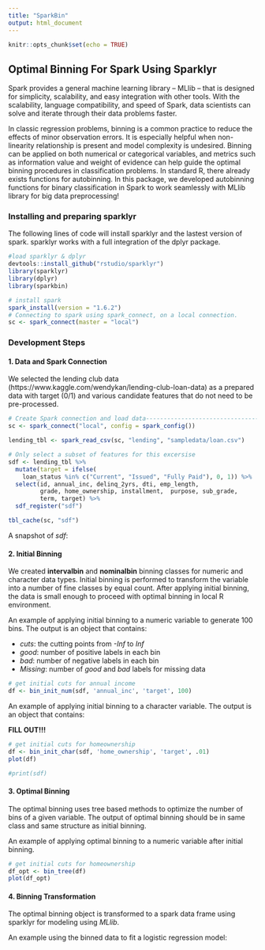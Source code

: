 ```yaml
---
title: "SparkBin"
output: html_document
---
```


```r
knitr::opts_chunk$set(echo = TRUE)
```

## Optimal Binning For Spark Using Sparklyr

Spark provides a general machine learning library -- MLlib -- that is designed for simplicity, scalability, and easy integration with other tools. With the scalability, language compatibility, and speed of Spark, data scientists can solve and iterate through their data problems faster. 

In classic regression problems, binning is a common practice to reduce the effects of minor observation errors. It is especially helpful when non-linearity relationship is present and model complexity is undesired. Binning can be applied on both numerical or categorical variables, and metrics such as information value and weight of evidence can help guide the optimal binning procedures in classification problems. In standard R, there already exists functions for autobinning. In this package, we developed autobinning functions for binary classification in Spark to work seamlessly with MLlib library for big data preprocessing!



### Installing and preparing sparklyr

The following lines of code will install sparklyr and the lastest version of spark. sparklyr works with a full integration of the dplyr package.

```r
#load sparklyr & dplyr
devtools::install_github("rstudio/sparklyr")
library(sparklyr)
library(dplyr)
library(sparkbin)

# install spark
spark_install(version = "1.6.2")
# Connecting to spark using spark_connect, on a local connection. 
sc <- spark_connect(master = "local")
```


### Development Steps

#### 1. Data and Spark Connection

We selected the lending club data (https://www.kaggle.com/wendykan/lending-club-loan-data) as a prepared data with target (0/1) and various candidate features that do not need to be pre-processed. 

```r
# Create Spark connection and load data----------------------------------------
sc <- spark_connect("local", config = spark_config())

lending_tbl <- spark_read_csv(sc, "lending", "sampledata/loan.csv")

# Only select a subset of features for this excersise
sdf <- lending_tbl %>%
  mutate(target = ifelse(
    loan_status %in% c("Current", "Issued", "Fully Paid"), 0, 1)) %>%
  select(id, annual_inc, delinq_2yrs, dti, emp_length,
         grade, home_ownership, installment,  purpose, sub_grade,
         term, target) %>%
  sdf_register("sdf")

tbl_cache(sc, "sdf")
```

A snapshot of *sdf*:


#### 2. Initial Binning
We created **intervalbin** and **nominalbin** binning classes for numeric and character data types. Initial binning is performed to transform the variable into a number of fine classes by equal count. After applying initial binning, the data is small enough to proceed with optimal binning in local R environment. 

An example of applying initial binning to a numeric variable to generate 100 bins. The output is an object that contains:

- *cuts*: the cutting points from *-Inf* to *Inf*
- *good*: number of positive labels in each bin
- *bad*: number of negative labels in each bin
- *_Missing_*: number of *good* and *bad* labels for missing data

```r
# get initial cuts for annual income
df <- bin_init_num(sdf, 'annual_inc', 'target', 100)
```


An example of applying initial binning to a character variable. The output is an object that contains:

**FILL OUT!!!**

```r
# get initial cuts for homeownership
df <- bin_init_char(sdf, 'home_ownership', 'target', .01)
plot(df)
```

```r
#print(sdf)
```


#### 3. Optimal Binning
The optimal binning uses tree based methods to optimize the number of bins of a given variable. The output of optimal binning should be in same class and same structure as initial binning.

An example of applying optimal binning to a numeric variable after initial binning. 

```r
# get initial cuts for homeownership
df_opt <- bin_tree(df)
plot(df_opt)
```


#### 4. Binning Transformation 
The optimal binning object is transformed to a spark data frame using sparklyr for modeling using *MLlib*.

An example using the binned data to fit a logistic regression model:


